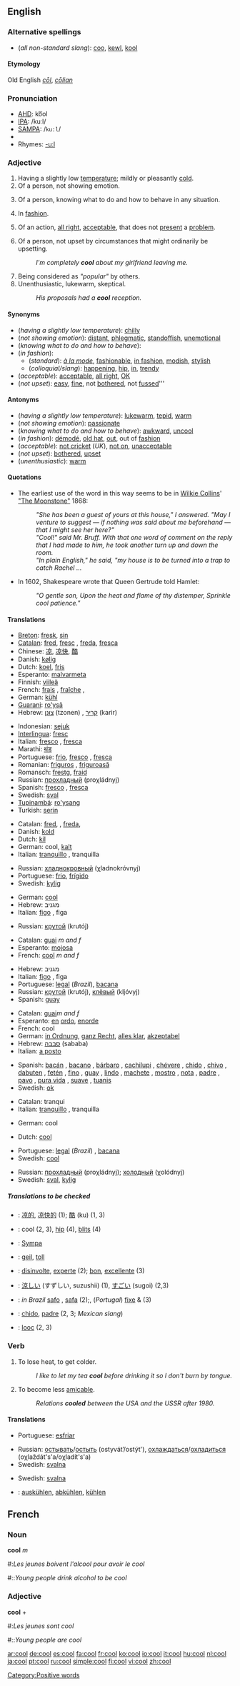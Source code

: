 ==English==

===Alternative spellings===
*(''all non-standard slang''): [[coo]], [[kewl]], [[kool]]

{{rfc-level|Etymology at L4+ not in L3 POS section}}

====Etymology====
Old English ''[[cōl]]'', ''[[cōlian]]''

===Pronunciation===
*[[AHD]]: ko͞ol
*[[IPA]]: /kuːl/
*[[SAMPA]]: /<tt>ku:l</tt>/
*{{audio|en-us-cool.ogg|Audio (US)}}
*Rhymes: [[Rhymes:English:-uːl|-uːl]]

===Adjective===
{{en-adj-er}}

# Having a slightly low [[temperature]]; mildly or pleasantly [[cold]].
# Of a person, not showing emotion.
# {{colloquial}} Of a person, knowing what to do and how to behave in any situation.
# {{colloquial}} In [[fashion]].
# {{colloquial}} Of an action, [[all right]], [[acceptable]], that does not [[present]] a [[problem]].
# {{colloquial}} Of a person, not upset by circumstances that might ordinarily be upsetting.
#:''I'm completely '''cool''' about my girlfriend leaving me.''
# Being considered as ''"popular"'' by others.
# Unenthusiastic, lukewarm, skeptical.
#:''His proposals had a '''cool''' reception.''

====Synonyms====
*(''having a slightly low temperature''): [[chilly]]
*(''not showing emotion''): [[distant]], [[phlegmatic]], [[standoffish]], [[unemotional]]
*(''knowing what to do and how to behave''):
*(''in fashion''):
**(''standard''): ''[[à la mode]]'', [[fashionable]], [[in fashion]], [[modish]], [[stylish]]
**(''colloquial/slang''): [[happening]], [[hip]], [[in]], [[trendy]]
*(''acceptable''): [[acceptable]], [[all right]], [[OK]]
*(''not upset''): [[easy]], [[fine]], not [[bothered]], not [[fussed]]'''

====Antonyms====
*(''having a slightly low temperature''): [[lukewarm]], [[tepid]], [[warm]]
*(''not showing emotion''): [[passionate]]
*(''knowing what to do and how to behave''): [[awkward]], [[uncool]]
*(''in fashion''): [[démodé]], [[old hat]], [[out]], out of [[fashion]]
*(''acceptable''): [[not cricket]] (''UK''), [[not on]], [[unacceptable]]
*(''not upset''): [[bothered]], [[upset]]
*(''unenthusiastic''): [[warm]]

====Quotations====
* {{note|1}} The earliest use of the word in this way seems to be in [[w:Wilkie Collins|Wilkie Collins]]' [http://collins.thefreelibrary.com/The-Moonstone/40-1 "The Moonstone"] 1868:
*:''"She has been a guest of yours at this house," I answered. "May I venture to suggest &mdash; if nothing was said about me beforehand &mdash; that I might see her here?"''
*:''"Cool!" said Mr. Bruff. With that one word of comment on the reply that I had made to him, he took another turn up and down the room.''
*:''"In plain English," he said, "my house is to be turned into a trap to catch Rachel ...''
*In 1602, Shakespeare wrote that Queen Gertrude told Hamlet:
*:''"O gentle son, Upon the heat and flame of thy distemper, Sprinkle cool patience."''

====Translations====
{{trans-top|having a slightly low temperature}}
*[[Breton]]: [[fresk]], [[sin#Breton|sin]]
*[[Catalan]]: [[fred#Catalan|fred]], [[fresc]] {{m}}, [[freda]], [[fresca]] {{f}}
*Chinese: [[凉]], [[凉快]], [[酷]]
*Danish: [[kølig]]
*Dutch: [[koel]], [[fris]]
*Esperanto: [[malvarmeta]]
*Finnish: [[viileä]]
*French: [[frais]] {{m}}, [[fraîche]] {{f}},
*German: [[kühl]]
*[[Guarani]]: [[ro'ysã]]
*Hebrew: [[צונן]] (tzonen) , [[קריר]] (karir)
{{trans-mid}}
*Indonesian: [[sejuk]]
*[[Interlingua]]: [[fresc]]
*Italian: [[fresco#Italian|fresco]] {{m}}, [[fresca#Italian|fresca]] {{f}}
*Marathi: [[थंड]]
*Portuguese: [[frio]], [[fresco]] {{m}}, [[fresca]] {{f}}
*Romanian: [[friguros]] {{m}}, [[friguroasă]] {{f}}
*Romansch: [[frestg]], [[fraid]]
*Russian: [[прохладный]] (proχládnyj)
*Spanish: [[fresco#Spanish|fresco]] {{m}}, [[fresca#Spanish|fresca]] {{f}}
*Swedish: [[sval]]
*[[Tupinambá]]: [[ro'ysang]]
*Turkish: [[serin]]
{{trans-bottom}}

{{trans-top|not showing emotion}}
*Catalan: [[fred]], {{m}}, [[freda]], {{f}}
*Danish: [[kold]]
*Dutch: [[kil]]
*German: cool, [[kalt]]
*Italian: [[tranquillo]] {{m}}, tranquilla {{f}}
{{trans-mid}}
*Russian: [[хладнокровный]] (χladnokróvnyj)
*Portuguese: [[frio]], [[frígido]]
*Swedish: [[kylig]]
{{trans-bottom}}

{{trans-top|colloquial: of a person, knowing what to do and how to behave in any situation}}
*German: [[cool#German|cool]]
*Hebrew: מגניב
*Italian: [[figo]] {{m}}, figa {{m}}
{{trans-mid}}
*Russian: [[крутой]] (krutój)
{{trans-bottom}}

{{trans-top|colloquial: in fashion}}
*Catalan: [[guai]] ''m and f''
*Esperanto: [[mojosa]]
*French: [[cool]] ''m and f''
{{trans-mid}}
*Hebrew: מגניב
*Italian: [[figo]] {{m}}, figa {{m}}
*Portuguese: [[legal]] (''Brazil''), [[bacana]]
*Russian: [[крутой]] (krutój), [[клёвый]] (kljóvyj)
*Spanish: [[guay]]
{{trans-bottom}}

{{trans-top|colloquial: all right, acceptable}}
*Catalan: [[guai]]''m and f''
*Esperanto: [[en#Esperanto|en]] [[ordo#Esperanto|ordo]], [[enorde]]
*French: cool
*German: [[in Ordnung]], [[ganz Recht]], [[alles klar]], [[akzeptabel]]
*Hebrew: [[סבבה]] (sababa)
*Italian: [[a posto]]
{{trans-mid}}
*Spanish: [[bacán]] {{italbrac|Chile|Ecuador|Peru}}, [[bacano]] {{italbrac|Colombia}}, [[bárbaro]] {{italbrac|Argentina|Uruguay}},  [[cachilupi]] {{italbrac|Chile}}, [[chévere]] {{italbrac|Caribbean Islands|Colombia|Ecuador|Panama|Venezuela}}, [[chido]] {{italbrac|Mexico}}, [[chivo]]  {{italbrac|El Salvador}}, [[dabuten]] {{italbrac|Spain}}, [[fetén]] {{italbrac|Spain}}, [[fino]] {{italbrac|Venezuela}},  [[guay]] {{italbrac|Spain}}, [[lindo]] {{italbrac|Argentina}}, [[machete]] {{italbrac|Venezuela}}, [[mostro]] {{italbrac|Peru}}, [[nota]] {{italbrac|Venezuela}}, [[padre]] {{italbrac|Mexico}},  [[pavo]] {{italbrac|Venezuela}}, [[pura vida]]  {{italbrac|Costa Rica}}, [[suave]] {{italbrac|Mexico}}, [[tuanis]] {{italbrac|Costa Rica}}     
*Swedish: [[ok]]
{{trans-bottom}}

{{trans-top|colloquial: not upset}}
*Catalan: tranqui
*Italian: [[tranquillo]] {{m}}, tranquilla {{f}}
{{trans-mid}}
*German: cool
{{trans-bottom}}

{{trans-top|being considered as "popular" by others}}
*Dutch: [[cool]]
{{trans-mid}}
*Portuguese: [[legal]] (''Brazil'') , [[bacana]]
*Swedish: [[#Swedish|cool]]
{{trans-bottom}}

{{trans-top|unenthusiastic, lukewarm, skeptical}}
{{trans-mid}}
*Russian: [[прохладный]] (proχládnyj); [[холодный]] (χolódnyj)
*Swedish: [[sval]], [[kylig]]
{{trans-bottom}}

=====Translations to be checked=====
{{checktrans}}
*{{ttbc|Chinese}}: [[凉的]], [[凉快的]] (1); [[酷]] (ku) (1, 3)
*{{ttbc|Dutch}}: cool (2, 3), [[hip#Dutch|hip]] (4), [[blits]] (4)
*{{ttbc|French}}: [[Sympa]]
*{{ttbc|German}}: [[geil]], [[toll]]
*{{ttbc|Interlingua}}: [[disinvolte]], [[experte]] (2); [[bon]], [[excellente]] (3)
*{{ttbc|Japanese}}: [[涼しい]] (すずしい, suzushii) (1), [[すごい]] (sugoi) (2,3)
*{{ttbc|Portuguese}}: ''in Brazil'' [[safo]] {{m}}, [[safa]] {{f}} (2);, (''Portugal'') [[fixe]] {{m}} & {{f}} (3)<!-- Someone from Portugal, please check and categorize these translations.-->
*{{ttbc|Spanish}}: [[chido]], [[padre]] (2, 3; ''Mexican slang'')
*{{ttbc|Verlan}}: [[looc]] (2, 3)

===Verb===
{{en-verb}}

# To lose heat, to get colder.
#:''I like to let my tea '''cool''' before drinking it so I don't burn by tongue.''
# {{context|idiom|figurative}} To become less [[amicable]].
#: ''Relations '''cooled''' between the USA and the USSR after 1980.''

====Translations====
{{trans-top|to lose heat, to get colder}}
*Portuguese: [[esfriar]]
{{trans-mid}}
*Russian: [[остывать]]/[[остыть]] (ostyvát’/ostýt'), [[охлаждаться]]/[[охладиться]] (oχlaždát's'a/oχladít's'a)
*Swedish: [[svalna]]
{{trans-bottom}}
{{trans-top|to become less amiable}}
{{trans-mid}}
*Swedish: [[svalna]]
{{trans-bottom}}

{{checktrans}}
*{{ttbc|German}}: [[auskühlen]], [[abkühlen]], [[kühlen]]

==French==

===Noun===
'''cool''' ''m'' 

#:''Les jeunes boivent l'alcool pour avoir le cool''
#::''Young people drink alcohol to be cool''

===Adjective===
'''cool''' {{m}}+{{f}}

#:''Les jeunes sont cool''
#::''Young people are cool''



[[Category:Positive words]]

[[ar:cool]]
[[de:cool]]
[[es:cool]]
[[fa:cool]]
[[fr:cool]] 
[[ko:cool]]
[[io:cool]]
[[it:cool]]
[[hu:cool]]
[[nl:cool]]
[[ja:cool]]
[[pt:cool]]
[[ru:cool]]
[[simple:cool]]
[[fi:cool]]
[[vi:cool]]
[[zh:cool]]
